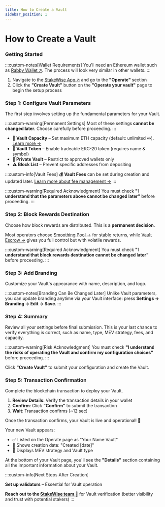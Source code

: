 ```yaml
---
title: How to Create a Vault
sidebar_position: 1
---
```



# How to Create a Vault

### Getting Started

:::custom-notes[Wallet Requirements]
You'll need an Ethereum wallet such as [Rabby Wallet ↗](https://rabby.io/).
The process will look very similar in other wallets.
:::

1. Navigate to the [StakeWise App ↗](https://app.stakewise.io) and go to the **"Operate"** section
2. Click the **"Create Vault"** button on the **"Operate your vault"** page to begin the setup process

### Step 1: Configure Vault Parameters

The first step involves setting up the fundamental parameters for your Vault.

:::custom-warning[Permanent Settings]
Most of these settings **cannot be changed later**. Choose carefully before proceeding.
:::

- **📐 Vault Capacity** – Set maximum ETH capacity (default: unlimited ∞). [Learn more →](/docs/vaults/customization#capacity)
- **💎 Vault Token** – Enable tradeable ERC-20 token (requires name & symbol)
- **🔑 Private Vault** – Restrict to approved wallets only
- **⚠️ Block List** – Prevent specific addresses from depositing

:::custom-info[Vault Fees]
**💰 Vault Fees** can be set during creation and updated later. [Learn more about fee management →](/docs/fees/intro#vault-fees)
:::

:::custom-warning[Required Acknowledgment]
You must check **"I understand that the parameters above cannot be changed later"** before proceeding.
:::

### Step 2: Block Rewards Destination

Choose how block rewards are distributed. This is a **permanent decision**.

Most operators choose [Smoothing Pool →](/docs/vaults/customization#smoothing-pool--pooled-rewards) for stable returns, while [Vault Escrow →](/docs/vaults/customization#own-escrow--own-rewards) gives you full control but with volatile rewards.

:::custom-warning[Required Acknowledgment]
You must check **"I understand that block rewards destination cannot be changed later"** before proceeding.
:::

### Step 3: Add Branding

Customize your Vault's appearance with name, description, and logo.

:::custom-notes[Branding Can Be Changed Later]
Unlike Vault parameters, you can update branding anytime via your Vault interface: press **Settings → Branding → Edit → Save**.
:::

### Step 4: Summary

Review all your settings before final submission. This is your last chance to verify everything is correct, such as name, type, MEV strategy, fees, and capacity.

:::custom-warning[Risk Acknowledgment]
You must check **"I understand the risks of operating the Vault and confirm my configuration choices"** before proceeding.
:::

Click **"Create Vault"** to submit your configuration and create the Vault.

### Step 5: Transaction Confirmation

Complete the blockchain transaction to deploy your Vault.

1. **Review Details**: Verify the transaction details in your wallet
2. **Confirm**: Click **"Confirm"** to submit the transaction
3. **Wait**: Transaction confirms (~12 sec)

Once the transaction confirms, your Vault is live and operational! 🎉

Your new Vault appears:
- ✅ Listed on the Operate page as "Your Name Vault"
- 📅 Shows creation date: "Created [date]"
- 🔧 Displays MEV strategy and Vault type

At the bottom of your Vault page, you'll see the **"Details"** section containing all the important information about your Vault.

:::custom-info[Next Steps After Creation]

**Set up validators** – Essential for Vault operation

**Reach out to the [StakeWise team 📧](mailto:info@stakewise.io)** for Vault verification (better visibility and trust with potential stakers)
:::
